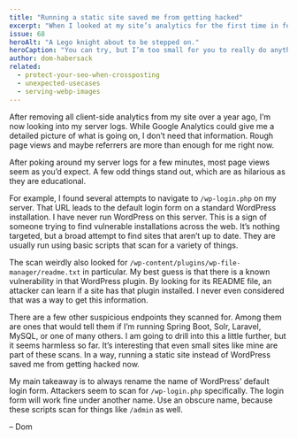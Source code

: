 ```yaml
---
title: "Running a static site saved me from getting hacked"
excerpt: "When I looked at my site’s analytics for the first time in forever, I found that someone ran a script against it to find known vulnerabilities."
issue: 68
heroAlt: "A Lego knight about to be stepped on."
heroCaption: "You can try, but I’m too small for you to really do anything to me."
author: dom-habersack
related:
  - protect-your-seo-when-crossposting
  - unexpected-usecases
  - serving-webp-images
---
```

After removing all client-side analytics from my site over a year ago, I’m now looking into my server logs. While Google Analytics could give me a detailed picture of what is going on, I don’t need that information. Rough page views and maybe referrers are more than enough for me right now.

After poking around my server logs for a few minutes, most page views seem as you’d expect. A few odd things stand out, which are as hilarious as they are educational.

For example, I found several attempts to navigate to `/wp-login.php` on my server. That URL leads to the default login form on a standard WordPress installation. I have never run WordPress on this server. This is a sign of someone trying to find vulnerable installations across the web. It’s nothing targeted, but a broad attempt to find sites that aren’t up to date. They are usually run using basic scripts that scan for a variety of things.

The scan weirdly also looked for `/wp-content/plugins/wp-file-manager/readme.txt` in particular. My best guess is that there is a known vulnerability in that WordPress plugin. By looking for its README file, an attacker can learn if a site has that plugin installed. I never even considered that was a way to get this information.

There are a few other suspicious endpoints they scanned for. Among them are ones that would tell them if I’m running Spring Boot, Solr, Laravel, MySQL, or one of many others. I am going to drill into this a little further, but it seems harmless so far. It’s interesting that even small sites like mine are part of these scans. In a way, running a static site instead of WordPress saved me from getting hacked now.

My main takeaway is to always rename the name of WordPress’ default login form. Attackers seem to scan for `/wp-login.php` specifically. The login form will work fine under another name. Use an obscure name, because these scripts scan for things like `/admin` as well.

– Dom
